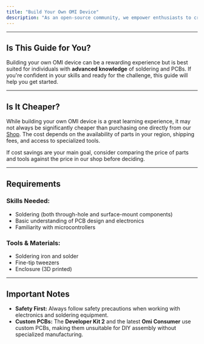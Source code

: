 ```yaml
---
title: "Build Your Own OMI Device"
description: "As an open-source community, we empower enthusiasts to create their own OMI devices. This guide focuses on building the **Developer Kit 1**, as later versions like **Developer Kit 2** and the **Omi Consumer** rely on custom PCBs and are not suited for DIY assembly."
---
```


***

## Is This Guide for You?[​](#is-this-guide-for-you "Direct link to Is This Guide for You?")

Building your own OMI device can be a rewarding experience but is best suited for individuals with **advanced knowledge** of soldering and PCBs. If you're confident in your skills and ready for the challenge, this guide will help you get started.

***

## Is It Cheaper?[​](#is-it-cheaper "Direct link to Is It Cheaper?")

While building your own OMI device is a great learning experience, it may not always be significantly cheaper than purchasing one directly from our [Shop](https://omi.me). The cost depends on the availability of parts in your region, shipping fees, and access to specialized tools.

If cost savings are your main goal, consider comparing the price of parts and tools against the price in our shop before deciding.

***

## Requirements[​](#requirements "Direct link to Requirements")

### Skills Needed:[​](#skills-needed "Direct link to Skills Needed:")

* Soldering (both through-hole and surface-mount components)
* Basic understanding of PCB design and electronics
* Familiarity with microcontrollers

### Tools & Materials:[​](#tools--materials "Direct link to Tools & Materials:")

* Soldering iron and solder
* Fine-tip tweezers
* Enclosure (3D printed)

***

## Important Notes[​](#important-notes "Direct link to Important Notes")

* **Safety First:** Always follow safety precautions when working with electronics and soldering equipment.
* **Custom PCBs:** The **Developer Kit 2** and the latest **Omi Consumer** use custom PCBs, making them unsuitable for DIY assembly without specialized manufacturing.
